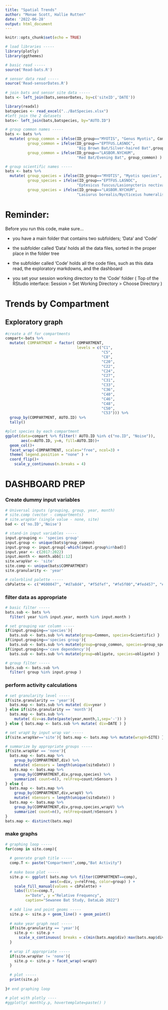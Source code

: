 ```yaml
---
title: "Spatial Trends"
author: "Monae Scott, Hallie Rutten"
date: '2022-06-28'
output: html_document
---
```


```r
knitr::opts_chunk$set(echo = TRUE)

# load libraries -----
library(plotly)
library(ggthemes)

# basic read -----
source('Read-bats.R')

# sensor data read -----
source('Read-sensorDates.R')
  
# join bats and sensor site data -----
bats <- left_join(bats,sensorDates, by=c('siteID','DATE'))

library(readxl)
batspecies <- read_excel("../BatSpecies.xlsx")
#left join the 2 datasets
bats<- left_join(bats,batspecies, by="AUTO.ID")

# group common names -----
bats <- bats %>% 
  mutate( group_common = ifelse(ID_group=="MYOTIS", "Genus Myotis", Common),
          group_common = ifelse(ID_group=="EPTFUS.LASNOC",
                                "Big Brown Bat/Silver-haired Bat",group_common),
          group_common = ifelse(ID_group=="LASBOR.NYCHUM",
                                "Red Bat/Evening Bat", group_common) )

# group scientific names -----
bats <- bats %>% 
  mutate( group_species = ifelse(ID_group=="MYOTIS", "Myotis species", Scientific),
          group_species = ifelse(ID_group=="EPTFUS.LASNOC",
                                "Eptesicus fuscus/Lasionycteris noctivagans", group_species),
          group_species = ifelse(ID_group=="LASBOR.NYCHUM",
                                "Lasiurus borealis/Nycticeius humeralis", group_species) )
```

# Reminder:

Before you run this code, make sure...

- you have a main folder that contains two subfolders; 'Data' and 'Code'

- the subfolder called 'Data' holds all the data files,
  sorted in the proper place in the folder tree
  
- the subfolder called 'Code' holds all the code files,
  such as this data read, the exploratory markdowns, and the dashboard
  
- you set your session working directory to the 'Code' folder
  ( Top of the RStudio interface: Session > Set Working Directory > Choose Directory )




# Trends by Compartment

## Exploratory graph

```r
#create a df for compartments
compart<-bats %>% 
  mutate( COMPARTMENT = factor( COMPARTMENT, 
                                levels = c("C1",
                                           "C5",
                                           "C8",
                                           "C20",
                                           "C22",
                                           "C24",
                                           "C27",
                                           "C31",
                                           "C33",
                                           "C36",
                                           "C40",
                                           "C46",
                                           "C48",
                                           "C50",
                                           "C53"))) %>% 
  group_by(COMPARTMENT, AUTO.ID) %>% 
  tally()

#plot species by each compartment 
ggplot(data=compart %>% filter(! AUTO.ID %in% c("no.ID", "Noise")), 
       aes(x=AUTO.ID, y=n, fill=AUTO.ID))+
  geom_col()+
  facet_wrap(~COMPARTMENT, scales="free", ncol=3) +
  theme( legend.position = "none" ) +
  coord_flip()+
    scale_y_continuous(n.breaks = 4)

```





# DASHBOARD PREP

### Create dummy input variables

```r
# Universal inputs (grouping, group, year, month)
# site.comp (vector - compartments)
# site.wrapVar (single value - none, site)
bad <- c('no.ID','Noise')

# stand-in input variables -----
input.grouping <- 'species group'
input.group <- unique(bats$group_common)
input.group <- input.group[-which(input.group%in%bad)]
input.year <- c(2017:2022)
input.month <- month.abb[1:12]
site.wrapVar <- 'site'
site.comp <- unique(bats$COMPARTMENT)
site.granularity <- 'year'

# colorblind palette -----
cbPalette <- c("#600047", "#d7a8d4", "#f5dfef", "#fe5f00","#fed457", "#c2c527", "#9ae825","#6f9c01", "#c5d5ea","#d3ffe2",  "#a2c2c6", "#087d93","#0c3660", "#133139")
```

### filter data as appropriate

```r
# basic filter -----
bats.sub <- bats %>% 
  filter( year %in% input.year, month %in% input.month )

# set grouping var column -----
if(input.grouping=='species'){ 
  bats.sub <- bats.sub %>% mutate(group=Common, species=Scientific) }
if(input.grouping=='species group'){ 
  bats.sub <- bats.sub %>% mutate(group=group_common, species=group_species) }
if(input.grouping=='cave dependency'){ 
  bats.sub <- bats.sub %>% mutate(group=obligate, species=obligate) }

# group filter -----
bats.sub <- bats.sub %>% 
  filter( group %in% input.group )
```

### perform activity calculations

```r
# set granularity level -----
if(site.granularity == 'year'){
  bats.map <- bats.sub %>% mutate( div=year )
} else if(site.granularity == 'month'){
  bats.map <- bats.sub %>% 
    mutate( div=as.Date(paste(year,month,1,sep='-')) )
} else { bats.map <- bats.sub %>% mutate( div=DATE ) }

# set wrapV by input wrap var -----
if(site.wrapVar=='site'){ bats.map <- bats.map %>% mutate(wrapV=SITE) }

# summarize by appropriate groups -----
if(site.wrapVar == 'none'){
  bats.map <- bats.map %>% 
    group_by(COMPARTMENT,div) %>% 
    mutate( nSensors = length(unique(siteDate)) )
  bats.map <- bats.map %>% 
    group_by(COMPARTMENT,div,group,species) %>% 
    summarize( count=n(), relFreq=count/nSensors )
} else {
  bats.map <- bats.map %>% 
    group_by(COMPARTMENT,div,wrapV) %>% 
    mutate( nSensors = length(unique(siteDate)) )
  bats.map <- bats.map %>% 
    group_by(COMPARTMENT,div,group,species,wrapV) %>% 
    summarize( count=n(), relFreq=count/nSensors )
}
bats.map <- distinct(bats.map)
```

### make graphs

```r
# graphing loop -----
for(comp in site.comp){
  
  # generate graph title -----
  comp.T <- paste("Compartment",comp,"Bat Activity")
  
  # make base plot -----
  site.p <- ggplot( bats.map %>% filter(COMPARTMENT==comp), 
                    aes(x=div, y=relFreq, color=group) ) +
    scale_fill_manual(values = cbPalette) +
    labs(title=comp.T,
         x="Date", y ="Relative Frequency",
         caption="Sewanee Bat Study, DataLab 2022")
  
  # add line and point geoms -----
  site.p <- site.p + geom_line() + geom_point()
  
  # make year graph neat -----
  if(site.granularity == 'year'){
    site.p <- site.p + 
      scale_x_continuous( breaks = c(min(bats.map$div):max(bats.map$div)) )
  }
  
  # wrap if appropriate -----
  if(site.wrapVar != 'none'){
    site.p <- site.p + facet_wrap(~wrapV)
  }
  
  # plot -----
  print(site.p)
  
}# end graphing loop

# plot with plotly ----
#ggplotly( monthly.p, hovertemplate=paste() )
```
